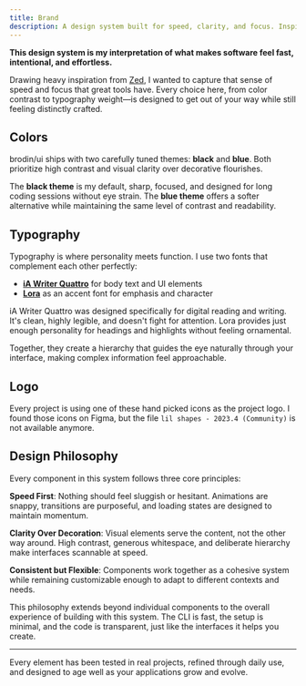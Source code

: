 ```yaml
---
title: Brand
description: A design system built for speed, clarity, and focus. Inspired by Zed's aesthetic philosophy.
---
```


**This design system is my interpretation of what makes software feel fast, intentional, and effortless.**

Drawing heavy inspiration from [Zed](https://zed.dev), I wanted to capture that sense of speed and focus that great tools have. Every choice here, from color contrast to typography weight—is designed to get out of your way while still feeling distinctly crafted.

## Colors

brodin/ui ships with two carefully tuned themes: **black** and **blue**. Both prioritize high contrast and visual clarity over decorative flourishes.

<ThemeVisualizer />

The **black theme** is my default, sharp, focused, and designed for long coding sessions without eye strain. The **blue theme** offers a softer alternative while maintaining the same level of contrast and readability.

## Typography

Typography is where personality meets function. I use two fonts that complement each other perfectly:

- **[iA Writer Quattro](https://github.com/iaolo/iA-Fonts/raw/master/iA%20Writer%20Quattro/Variable/iAWriterQuattroV.ttf)** for body text and UI elements
- **[Lora](https://fonts.google.com/specimen/Lora)** as an accent font for emphasis and character

iA Writer Quattro was designed specifically for digital reading and writing. It's clean, highly legible, and doesn't fight for attention. Lora provides just enough personality for headings and highlights without feeling ornamental.

Together, they create a hierarchy that guides the eye naturally through your interface, making complex information feel approachable.

<ComponentPreview
  name="typography-demo"
  description="A collection of typographic elements showing the system in action."
  className="[&_.preview]:!h-auto"
  hideCode
/>

## Logo

Every project is using one of these hand picked icons as the project logo. I found those icons on Figma, but the file `lil shapes - 2023.4 (Community)` is not available anymore.

<GridLogosDemo />

## Design Philosophy

Every component in this system follows three core principles:

**Speed First**: Nothing should feel sluggish or hesitant. Animations are snappy, transitions are purposeful, and loading states are designed to maintain momentum.

**Clarity Over Decoration**: Visual elements serve the content, not the other way around. High contrast, generous whitespace, and deliberate hierarchy make interfaces scannable at speed.

**Consistent but Flexible**: Components work together as a cohesive system while remaining customizable enough to adapt to different contexts and needs.

This philosophy extends beyond individual components to the overall experience of building with this system. The CLI is fast, the setup is minimal, and the code is transparent, just like the interfaces it helps you create.

---

Every element has been tested in real projects, refined through daily use, and designed to age well as your applications grow and evolve.
